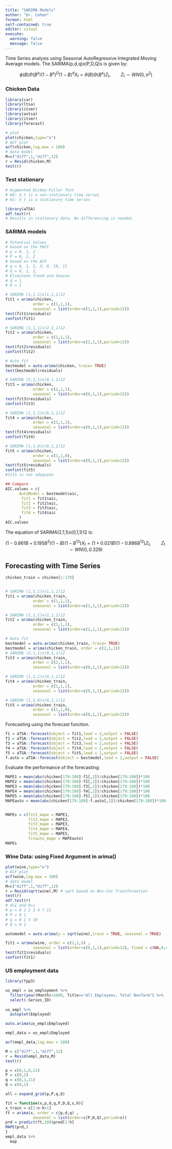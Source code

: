 ```yaml
---
title: "SARIMA Models"
author: "Dr. Cohen"
format: html
self-contained: true
editor: visual
execute: 
  warning: false
  message: false
---
```


Time Series analysis using Seasonal AutoRegressive Integrated Moving Average models. The SARIMA(p,d,q)x(P,D,Q)s is given by:

$$
\phi(B) \Phi(B^s) (1-B^s)^D (1-B)^d X_t = \theta(B) \Theta(B^s) Z_t, \qquad Z_t \sim WN(0,\sigma^2)
$$

### Chicken Data

```r
library(car)
library(ltsa)
library(itsmr)
library(astsa)
library(itsmr)
library(forecast)

# plot
plot(chicken,type="o")
# ACF plot
acf(chicken,lag.max = 100)
# data model
M=c("diff",1,"diff",12)
r = Resid(chicken,M)
test(r)
```

### Test stationary

```r
# Augmented Dickey-Fuller Test
# H0: X_t is a non-stationary time series
# H1: X_t is a stationary time series

library(aTSA)
adf.test(r)
# Results in stationary data. No differencing is needed.
```

### SARIMA models

```r
# Potential Values
# based on the PACF
# p = 0, 1, 2
# P = 0, 1, 2
# based on the ACF
# q = 0, 1, 2, 3, 9, 10, 11
# Q = 0, 1, 2,
# Eliminate Trend and Season
# d = 1
# D = 1

# SARIMA (1,1,1)x(1,1,1)12
fit1 = arima(chicken,
            order = c(1,1,1),
            seasonal = list(order=c(1,1,1),period=12))
test(fit1$residuals)
confint(fit1)

# SARIMA (1,1,1)x(2,1,1)12
fit2 = arima(chicken,
            order = c(1,1,1),
            seasonal = list(order=c(2,1,1),period=12))
test(fit2$residuals)
confint(fit2)

# Auto fit
bestmodel = auto.arima(chicken, trace= TRUE)
test(bestmodel$residuals)

# SARIMA (2,1,1)x(0,1,1)12
fit3 = arima(chicken,
            order = c(2,1,1),
            seasonal = list(order=c(0,1,1),period=12))
test(fit3$residuals)
confint(fit3)

# SARIMA (1,1,1)x(0,1,1)12
fit4 = arima(chicken,
            order = c(1,1,1),
            seasonal = list(order=c(0,1,1),period=12))
test(fit4$residuals)
confint(fit4)

# SARIMA (1,1,0)x(0,1,1)12
fit5 = arima(chicken,
            order = c(1,1,0),
            seasonal = list(order=c(0,1,1),period=12))
test(fit5$residuals)
confint(fit5)
#fit5 is not adequate

## Compare
AIC.values = c(
      AutoModel = bestmodel$aic,
       fit1 = fit1$aic,
       fit2 = fit2$aic,
       fit3 = fit3$aic,
       fit4 = fit4$aic
      )
AIC.values
```

The equation of SARIMA(2,1,1)x(0,1,1)12 is:

$$
(1-0.861B+0.195B^2)(1-B)(1-B^{12})X_t = (1 + 0.021B)(1-0.886B^{12})Z_t, \qquad Z_t \sim WN(0,0.329)
$$

## Forecasting with Time Series

```r
chicken_train = chicken[1:178]


# SARIMA (1,1,1)x(1,1,1)12
fit1 = arima(chicken_train,
            order = c(1,1,1),
            seasonal = list(order=c(1,1,1),period=12))

# SARIMA (1,1,1)x(2,1,1)12
fit2 = arima(chicken_train,
            order = c(1,1,1),
            seasonal = list(order=c(2,1,1),period=12))

# Auto fit
bestmodel = auto.arima(chicken_train, trace= TRUE)
bestmodel = arima(chicken_train, order = c(2,1,1))
# SARIMA (2,1,1)x(0,1,1)12
fit3 = arima(chicken_train,
            order = c(2,1,1),
            seasonal = list(order=c(0,1,1),period=12))

# SARIMA (1,1,1)x(0,1,1)12
fit4 = arima(chicken_train,
            order = c(1,1,1),
            seasonal = list(order=c(0,1,1),period=12))

# SARIMA (1,1,0)x(0,1,1)12
fit5 = arima(chicken_train,
            order = c(1,1,0),
            seasonal = list(order=c(0,1,1),period=12))
```

Forecasting using the forecast function.

```r
f1 = aTSA::forecast(object = fit1,lead = 2,output = FALSE)
f2 = aTSA::forecast(object = fit2,lead = 2,output = FALSE)
f3 = aTSA::forecast(object = fit3,lead = 2,output = FALSE)
f4 = aTSA::forecast(object = fit4,lead = 2,output = FALSE)
f5 = aTSA::forecast(object = fit5,lead = 2,output = FALSE)
f.auto = aTSA::forecast(object = bestmodel,lead = 2,output = FALSE)
```

Evaluate the performance of the forecasting:

```r
MAPE1 = mean(abs(chicken[179:180]-f1[,2])/chicken[179:180])*100
MAPE2 = mean(abs(chicken[179:180]-f2[,2])/chicken[179:180])*100
MAPE3 = mean(abs(chicken[179:180]-f3[,2])/chicken[179:180])*100
MAPE4 = mean(abs(chicken[179:180]-f4[,2])/chicken[179:180])*100
MAPE5 = mean(abs(chicken[179:180]-f5[,2])/chicken[179:180])*100
MAPEauto = mean(abs(chicken[179:180]-f.auto[,2])/chicken[179:180])*100


MAPEs = c(fit1_mape = MAPE1,
          fit2_mape = MAPE2,
          fit3_mape = MAPE3,
          fit4_mape = MAPE4,
          fit5_mape = MAPE5,
          fitauto_mape = MAPEauto)
MAPEs
```

### Wine Data: using Fixed Argument in arima()

```r
plot(wine,type="o")
# ACF plot
acf(wine,lag.max = 100)
# data model
M=c("diff",1,"diff",12)
r = Resid(sqrt(wine),M) # sqrt based on Box-Cox Transformation
test(r)
adf.test(r)
# d=1 and D=1
# p = 0 1 2 3 4 7 11
# P = 0 1
# q = 0 1 5 10
# Q = 0 1 

automodel = auto.arima(y = sqrt(wine),trace = TRUE, seasonal = TRUE)

fit1 = arima(wine, order = c(2,1,5) ,
            seasonal = list(order=c(0,1,1),period=12), fixed = c(NA,0,0,0,NA,0,0,NA))
test(fit1$residuals)
confint(fit1)

```


### US employment data 

```r
library(fpp3)

us_empl = us_employment %>% 
  filter(year(Month)>2009, Title=="All Employees, Total Nonfarm") %>%
  select(-Series_ID)
 
us_empl %>% 
  autoplot(Employed)

auto.arima(us_empl$Employed)

empl_data = us_empl$Employed

acf(empl_data,lag.max = 100)

M = c("diff",1,"diff",12)
r = Resid(empl_data,M)
test(r)

p = c(0,1,6,11)
P = c(0,1)
q = c(0,1,11)
Q = c(0,1)

all = expand_grid(p,P,q,Q)

fit = function(x,p,d,q,P,D,Q,s,h){
x_train = x[1:n-h+1]  
ft = arima(x, order = c(p,d,q) ,
            seasonal = list(order=c(P,D,Q),period=s))
prd = predict(ft,10)$pred[1:h]
MAPE(prd,)
}
empl_data %>%
  map
```

